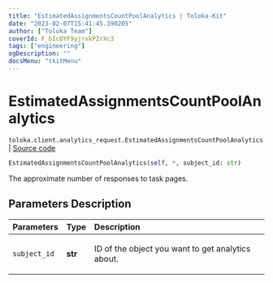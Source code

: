 ```yaml
---
title: "EstimatedAssignmentsCountPoolAnalytics | Toloka-Kit"
date: "2023-02-07T15:41:45.390205"
author: ["Toloka Team"]
coverId: F_bIcOYF9yjrxkPZrXc3
tags: ["engineering"]
ogDescription: ""
docsMenu: "tkitMenu"
---
```


# EstimatedAssignmentsCountPoolAnalytics
`toloka.client.analytics_request.EstimatedAssignmentsCountPoolAnalytics` | [Source code](https://github.com/Toloka/toloka-kit/blob/v1.1.3/src/client/analytics_request.py#L157)

```python
EstimatedAssignmentsCountPoolAnalytics(self, *, subject_id: str)
```

The approximate number of responses to task pages.

## Parameters Description

| Parameters | Type | Description |
| :----------| :----| :-----------|
`subject_id`|**str**|<p>ID of the object you want to get analytics about.</p>